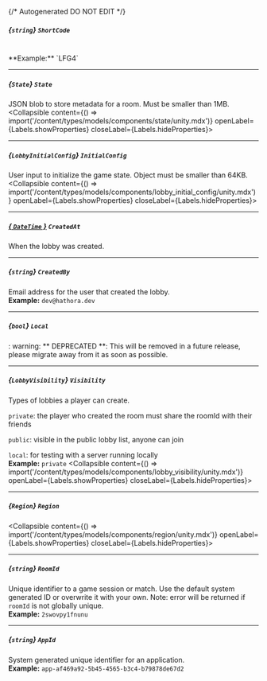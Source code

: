 {/* Autogenerated DO NOT EDIT  */}

##### *{`string`}* `ShortCode`
<br/>
**Example:** `LFG4`

---
##### *{`State`}* `State`
JSON blob to store metadata for a room. Must be smaller than 1MB.
<Collapsible content={() => import('/content/types/models/components/state/unity.mdx')} openLabel={Labels.showProperties} closeLabel={Labels.hideProperties}>
</Collapsible>

---
##### *{`LobbyInitialConfig`}* `InitialConfig`
User input to initialize the game state. Object must be smaller than 64KB.
<Collapsible content={() => import('/content/types/models/components/lobby_initial_config/unity.mdx')} openLabel={Labels.showProperties} closeLabel={Labels.hideProperties}>
</Collapsible>

---
##### [*{ `DateTime` }*](https://learn.microsoft.com/en-us/dotnet/api/system.datetime?view=net-5.0) `CreatedAt`
When the lobby was created.

---
##### *{`string`}* `CreatedBy`
Email address for the user that created the lobby.
<br/>
**Example:** `dev@hathora.dev`

---
##### *{`bool`}* `Local`
: warning: \*\* DEPRECATED \*\*: This will be removed in a future release, please migrate away from it as soon as possible.

---
##### *{`LobbyVisibility`}* `Visibility`
Types of lobbies a player can create.

`private`: the player who created the room must share the roomId with their friends

`public`: visible in the public lobby list, anyone can join

`local`: for testing with a server running locally
<br/>
**Example:** `private`
<Collapsible content={() => import('/content/types/models/components/lobby_visibility/unity.mdx')} openLabel={Labels.showProperties} closeLabel={Labels.hideProperties}>
</Collapsible>

---
##### *{`Region`}* `Region`
<Collapsible content={() => import('/content/types/models/components/region/unity.mdx')} openLabel={Labels.showProperties} closeLabel={Labels.hideProperties}>
</Collapsible>

---
##### *{`string`}* `RoomId`
Unique identifier to a game session or match. Use the default system generated ID or overwrite it with your own.
Note: error will be returned if `roomId` is not globally unique.
<br/>
**Example:** `2swovpy1fnunu`

---
##### *{`string`}* `AppId`
System generated unique identifier for an application.
<br/>
**Example:** `app-af469a92-5b45-4565-b3c4-b79878de67d2`


